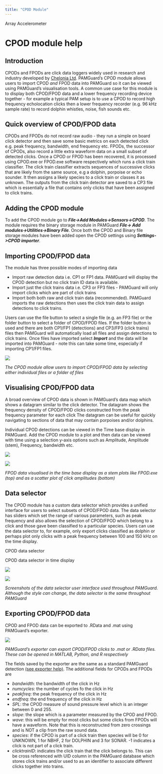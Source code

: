 ```yaml
---
title: "CPOD Module"
---
```

 Array Accelerometer  

CPOD module help
================

Introduction
------------

CPODs and FPODs are click data loggers widely used in research and industry developed by [Chelonia Ltd](https://www.chelonia.co.uk). PAMGuard's CPOD module allows users to import CPOD _and_ FPOD data into PAMGuard so it can be viewed using PAMGuard's visualisation tools. A common use case for this module is to display both CPOD/FPOD data and a lower frequency recording device together - for example a typical PAM setup is to use a CPOD to record high frequency echolocation clicks then a lower frequency recorder (e.g. 96 kHz sample rate) to record dolphin whistles, noise, fish sounds etc.

Quick overview of CPOD/FPOD data
--------------------------------

CPODs and FPODs do not record raw audio - they run a simple on board click detector and then save some basic metrics on each detected click e.g. peak frequency, bandwidth, end frequency etc. FPODs, the successor of CPODs, also record a little extra waveform data on a small subset of detected clicks. Once a CPOD or FPOD has been recovered, it is processed using CPOD.exe or FPOD.exe software respectively which runs a click train classifier. The click train classifier extracts sequences of successive clicks that are likely from the same source, e.g a dolphin, porpoise or echo sounder. It then assigns a likely species to a click train or classes it as unknown. The outputs from the click train detector are saved to a CP3 file which is essentially a file that contains only clicks that have been assigned to click trains.

Adding the CPOD module
----------------------

To add the CPOD module go to **_File->Add Modules->Sensors->CPOD_**. The module requires the binary storage module in PAMGuard **_File-> Add modules->Utilities->Binary File_**. Once both the CPOD and Binary file storage modules have been added open the CPOD settings using **_Settings->CPOD importer_**.

Importing CPOD/FPOD data
------------------------

The module has three possible modes of importing data

*   Import raw detection data i.e. CP1 or FP1 data. PAMGuard will display the CPOD detection but no click train ID data is available.
*   Import just the click trains data i.e. CP3 or FP3 files - PAMGuard will only import clicks which are part of click trains
*   Import both both raw and click train data (recommended). PAMGuard imports the raw detections then uses the click train data to assign detections to click trains.

Users can use the file button to select a single file (e.g. an FP3 file) or the folder button to select a folder of CPOD/FPOD files. If the folder button is used and there are both CP1/FP1 (detections) and CP3/FP3 (click trains) files then PAMGuard will automatically load all files and assign detections to click trains. Once files have imported select **_Import_** and the data will be imported into PAMGuard - note this can take some time, especially if importing CP1/FP1 files.

![](resources/cpod_settings_description.png)

_The CPOD module allow users to import CPOD/FPOD data by selecting either individual files or a folder of files_

Visualising CPOD/FPOD data
--------------------------

A broad overview of CPOD data is shown in PAMGuard's data map which shows a datagram similar to the click detector. The datagram shows the frequency density of CPOD/FPOD clicks constructed from the peak frequency parameter for each click The datagram can be useful for quickly navigating to sections of data that may contain porpoises and/or dolphins.

Individual CPOD detections can be viewed in the Time base display in PAMGuard. Add the CPOD module to a plot and then data can be viewed with time using a selection y-axis options such as Amplitude, Amplitude (stem), Frequency, bandwidth etc.

![](resources/cpod_time_display_stem.png)

![](resources/cpod_time_display_amplitude2.png)

_FPOD data visualised in the time base display as a stem plots like FPOD.exe (top) and as a scatter plot of click amplitudes (bottom)_

Data selector
-------------

The CPOD module has a custom data selector which provides a unified interface for users to select subsets of CPOD/FPOD data. The data selector has sliders which set the range of various parameters, such as peak frequency and also allows the selection of CPOD/FPOD which belong to a click and those gave been classified to a particular species. Users can use the data selector to, for example, only export clicks classified as dolphin or perhaps plot only clicks with a peak frequency between 100 and 150 kHz on the time display.

CPOD data selector

CPOD data selector in time display

![](resources/cpod_data_selector_swing.png)

![](resources/cpod_data_selector_fx.png)

_Screenshots of the data selector user interface used throughout PAMGuard. Although the style can change, the data selector is the same throughout PAMGuard_

Exporting CPOD/FPOD data
------------------------

CPOD and FPOD data can be exported to .RData and .mat using PAMGuard's exporter.

![](resources/cpod_exporter_dialog_swing.png)

_PAMGuard's exporter can export CPOD/FPOD clicks to .mat or .RData files. These can be opened in MATLAB, Python, and R respectively_

The fields saved by the exporter are the same as a standard PAMGuard detection [(see exporter help)](../../overview/dataexport/docs/dataexport.html). The additional fields for CPODs and FPODs are

*   _bandwidth_: the bandwidth of the click in Hz
*   _numcycles_: the number of cycles fo the click in Hz
*   _peakfreq_: the peak frequency of the click in Hz
*   _endfreq_: the end frequency of the click in Hz
*   _SPL_: the CPOD measure of sound pressure level which is an integer between 0 and 255.
*   _slope_: the slope which is a parameter measured by the CPOD and FPOD.
*   _wave_: this will be empty for most clicks but some clicks from FPODs will have a waveform. Note that this is reconstructed from zero crossings and is NOT a clip from the raw sound data.
*   _species_: if the CPOD is part of a click train then species will be 0 for UNKNOWN, 1 for NBHF, 2 for DOLPHIN and 3 for SONAR. -1 indicates a click is not part of a click train.
*   _clicktrainID_: indicates the click train that the click belongs to. This can be cross referenced with UID column in the PAMGuard database which stores click trains and/or used to as an identifier to associate different clicks together into trains.
